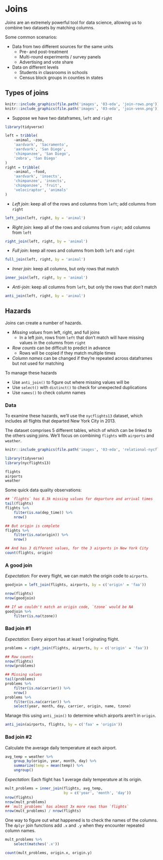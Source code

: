 # Joins #

*Joins* are an extremely powerful tool for data science, allowing us to combine two datasets by matching columns.  

Some common scenarios: 

- Data from two different sources for the same units
    - Pre- and post-treatment
    - Multi-round experiments / survey panels
    - Advertising and vote share

- Data on different levels
    - Students in classrooms in schools
    - Census block groups in counties in states


## Types of joins ##

```r
knitr::include_graphics(file.path('images', '03-eda', 'join-rows.png'))
knitr::include_graphics(file.path('images', '03-eda', 'join-venn.png'))
```

- Suppose we have two dataframes, `left` and `right`
```r
library(tidyverse)

left = tribble(
    ~animal, ~zoo,
    'aardvark', 'Sacramento', 
    'aardvark', 'San Diego',
    'chimpanzee', 'San Diego',
    'zebra', 'San Diego'
)
right = tribble(
    ~animal, ~food, 
    'aardvark', 'insects', 
    'chimpanzee', 'insects', 
    'chimpanzee', 'fruit', 
    'velociraptor', 'animals'
)
```


- *Left join*: keep all of the rows and columns from `left`; add columns from `right`
```r
left_join(left, right, by = 'animal')
```

- *Right join*: keep all of the rows and columns from `right`; add columns from `left`
```r
right_join(left, right, by = 'animal')
```

- *Full join*: keep all rows and columns from both `left` and `right`
```r
full_join(left, right, by = 'animal')
```

- *Inner join*: keep all columns, but only rows that match
```r
inner_join(left, right, by = 'animal')
```

- *Anti-join*: keep all columns from `left`, but only the rows that *don't* match
```r
anti_join(left, right, by = 'animal')
```


## Hazards ##

Joins can create a number of hazards. 

- *Missing values* from left, right, and full joins
    - In a left join, rows from `left` that don't match will have missing values in the columns from `right`
- *Row counts* can be difficult to predict in advance
    - Rows will be copied if they match multiple times
- *Column names* can be changed if they're repeated across dataframes but not used for matching


To manage these hazards

- Use `anti_join()` to figure out where missing values will be
- Use `select()` with `distinct()` to check for unexpected duplications
- Use `names()` to check column names
    
### Data ###

To examine these hazards, we'll use the `nycflights13` dataset, which includes all flights that departed New York City in 2013. 

The dataset comprises 5 different tables, which of which can be linked to the others using joins.  We'll focus on combining `flights` with `airports` and `weather`. 

```r
knitr::include_graphics(file.path('images', '03-eda', 'relational-nycflights.png'))
```


```r
library(tidyverse)
library(nycflights13)

flights
airports
weather
```

Some quick data quality observations:

```r
## `flights` has 8.3k missing values for departure and arrival times
tail(flights)
flights %>% 
    filter(is.na(dep_time)) %>% 
    nrow()

## But origin is complete
flights %>% 
    filter(is.na(origin)) %>% 
    nrow()

## And has 3 different values, for the 3 airports in New York City
count(flights, origin)
```

### A good join ###

*Expectation*:  For every flight, we can match the origin code to `airports`. 

```r
goodjoin = left_join(flights, airports, by = c('origin' = 'faa'))

nrow(flights)
nrow(goodjoin)

## If we couldn't match an origin code, `tzone` would be NA
goodjoin %>% 
    filter(is.na(tzone))
```

### Bad join #1 ###

*Expectation*: Every airport has at least 1 originating flight. 

```r
problems = right_join(flights, airports, by = c('origin' = 'faa'))

## Row counts
nrow(flights)
nrow(problems)

## Missing values
tail(problems)
problems %>% 
    filter(is.na(carrier)) %>% 
    nrow()
problems %>% 
    filter(is.na(carrier)) %>% 
    select(year, month, day, carrier, origin, name, tzone)
```

Manage this using `anti_join()` to determine which airports aren't in `origin`. 

```r
anti_join(airports, flights, by = c('faa' = 'origin'))
```


### Bad join #2 ###

Calculate the average daily temperature at each airport. 

```r
avg_temp = weather %>% 
    group_by(origin, year, month, day) %>% 
    summarize(temp = mean(temp)) %>% 
    ungroup()
```

*Expectation*: Each flight has 1 average daily temperature at its origin. 

```r
mult_problems = inner_join(flights, avg_temp, 
                           by = c('year', 'month', 'day'))
nrow(flights)
nrow(mult_problems)
## `mult_problems` has almost 3x more rows than `flights`
nrow(mult_problems) / nrow(flights)
```

One way to figure out what happened is to check the names of the columns.  The `dplyr` join functions add `.x` and `.y` when they encounter repeated column names.  

```r
mult_problems %>% 
    select(matches('.x'))

count(mult_problems, origin.x, origin.y)
```
